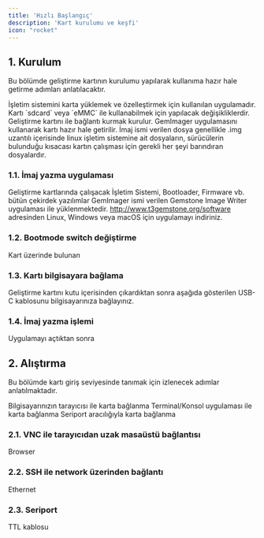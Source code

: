 ```yaml
---
title: 'Hızlı Başlangıç'
description: 'Kart kurulumu ve keşfi'
icon: "rocket"
---
```


## 1. Kurulum
Bu bölümde geliştirme kartının kurulumu yapılarak kullanıma hazır hale getirme adımları anlatılacaktır.

<Steps>
  <Step title="İmaj yazma uygulaması">
    İşletim sistemini karta yüklemek ve özelleştirmek için kullanılan uygulamadır.
  </Step>
  <Step title="Bootmode switch değiştirme">
    Kartı `sdcard` veya `eMMC` ile kullanabilmek için yapılacak değişikliklerdir.
  </Step>
  <Step title="Bilgisayar bağlantısı">
    Geliştirme kartını ile bağlantı kurmak kurulur.
  </Step>
  <Step title="İmaj yazma işlemi">
    GemImager uygulamasını kullanarak kartı hazır hale getirilir.
  </Step>
</Steps>

<Tip>
İmaj ismi verilen dosya genellikle .img uzantılı içerisinde linux işletim sistemine ait dosyaların,
sürücülerin bulunduğu kısacası kartın çalışması için gerekli her şeyi barındıran dosyalardır.
</Tip>

### 1.1. İmaj yazma uygulaması
Geliştirme kartlarında çalışacak İşletim Sistemi, Bootloader, Firmware vb. bütün çekirdek yazılımlar GemImager
ismi verilen Gemstone Image Writer uygulaması ile yüklenmektedir. http://www.t3gemstone.org/software adresinden
Linux, Windows veya macOS için uygulamayı indiriniz.

### 1.2. Bootmode switch değiştirme
Kart üzerinde bulunan

### 1.3. Kartı bilgisayara bağlama
Geliştirme kartını kutu içerisinden çıkardıktan sonra aşağıda gösterilen USB-C kablosunu bilgisayarınıza bağlayınız.

### 1.4. İmaj yazma işlemi
Uygulamayı açtıktan sonra

## 2. Alıştırma
Bu bölümde kartı giriş seviyesinde tanımak için izlenecek adımlar anlatılmaktadır.

<Steps>
  <Step title="VNC">
    Bilgisayarınızın tarayıcısı ile karta bağlanma
  </Step>
  <Step title="SSH">
    Terminal/Konsol uygulaması ile karta bağlanma
  </Step>
  <Step title="Seriport">
    Seriport aracılığıyla karta bağlanma
  </Step>
</Steps>

### 2.1. VNC ile tarayıcıdan uzak masaüstü bağlantısı
Browser

### 2.2. SSH ile network üzerinden bağlantı
Ethernet

### 2.3. Seriport
TTL kablosu
